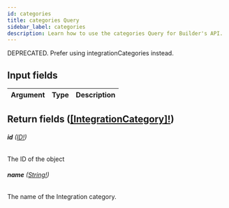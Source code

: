```yaml
---
id: categories
title: categories Query
sidebar_label: categories
description: Learn how to use the categories Query for Builder's API.
---
```


DEPRECATED. Prefer using integrationCategories instead.

## Input fields

| Argument | Type | Description |
| -------- | ---- | ----------- |

## Return fields ([[IntegrationCategory]!](/self-managed/composer/builder/api/schema/object/IntegrationCategory.mdx))

###### <b>id</b> ([ID!](/self-managed/composer/builder/api/schema/scalar/ID.mdx))

The ID of the object

###### <b>name</b> ([String!](/self-managed/composer/builder/api/schema/scalar/String.mdx))

The name of the Integration category.
